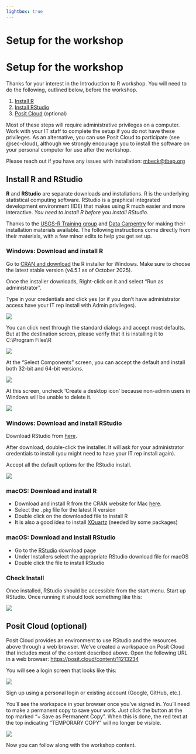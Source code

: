 ```yaml
---
lightbox: true
---
```


# Setup for the workshop {#sec-setup}


# Setup for the workshop {#setup}

Thanks for your interest in the Introduction to R workshop. You will need to do the following, outlined below, before the workshop. 

1. [Install R](#sec-instr)
1. [Install RStudio](#sec-instrstudio)
1. [Posit Cloud](#sec-cloud) (optional)

Most of these steps will require administrative privileges on a computer.  Work with your IT staff to complete the setup if you do not have these privileges.  As an alternative, you can use Posit Cloud to participate (see @sec-cloud), although we strongly encourage you to install the software on your personal computer for use after the workshop.

Please reach out if you have any issues with installation: [mbeck@tbep.org](mailto:mbeck@tbep.org)

## Install R and RStudio 

**R** and **RStudio** are separate downloads and installations. R is the underlying statistical computing software. RStudio is a graphical integrated development environment (IDE) that makes using R much easier and more interactive. *You need to install R before you install RStudio*.

Thanks to the [USGS-R Training group](https://owi.usgs.gov/R/training.html){target="_blank"} and [Data Carpentry](https://datacarpentry.org/R-ecology-lesson/index.html){target="_blank"} for making their installation materials available. The following instructions come directly from their materials, with a few minor edits to help you get set up.

### Windows: Download and install R {#sec-instr}

Go to [CRAN and download](https://cran.rstudio.com/bin/windows/base/){target="_blank"} the R installer for Windows. Make sure to choose the latest stable version (v4.5.1 as of October 2025).

Once the installer downloads, Right-click on it and select "Run as administrator".

Type in your credentials and click yes (or if you don't have administrator access have your IT rep install with Admin privileges).

![](figs/setup/install_open_as_admin.png)

You can click next through the standard dialogs and accept most defaults. But at the destination screen, please verify that it is installing it to C:\\Program Files\\R

![](figs/setup/install_destination.png)

At the "Select Components" screen, you can accept the default and install both 32-bit and 64-bit versions.

![](figs/setup/install_arch_window.png)

At this screen, uncheck 'Create a desktop icon' because non-admin users in Windows will be unable to delete it.

![](figs/setup/install_tasks.png)

### Windows: Download and install RStudio {#sec-instrstudio}

Download RStudio from [here](https://www.rstudio.com/products/rstudio/download/#download){target="_blank"}.

After download, double-click the installer. It will ask for your administrator credentials to install (you might need to have your IT rep install again).

Accept all the default options for the RStudio install.

![](figs/setup/install_rstudio.png)

### macOS: Download and install R

-   Download and install R from the CRAN website for Mac [here](https://cran.r-project.org/bin/macosx/){target="_blank"}.
-   Select the `.pkg` file for the latest R version
-   Double click on the downloaded file to install R
-   It is also a good idea to install [XQuartz](https://www.xquartz.org/){target="_blank"} (needed by some packages)

### macOS: Download and install RStudio

-   Go to the [RStudio](https://www.rstudio.com/products/rstudio/download/#download){target="_blank"} download page
-   Under Installers select the appropriate RStudio download file for macOS
-   Double click the file to install RStudio

### Check Install

Once installed, RStudio should be accessible from the start menu. Start up RStudio. Once running it should look something like this:

![](figs/setup/rstudio.png)

## Posit Cloud (optional) {#sec-cloud}

Posit Cloud provides an environment to use RStudio and the resources above through a web browser.  We've created a workspace on Posit Cloud that includes most of the content described above.  Open the following URL in a web browser: [https://posit.cloud/content/11213234](https://posit.cloud/content/11213234){target="_blank"}

You will see a login screen that looks like this: 

![](figs/setup/positsignup.png)

Sign up using a personal login or existing account (Google, GitHub, etc.).

You'll see the workspace in your browser once you've signed in.  You'll need to make a permanent copy to save your work.  Just click the button at the top marked "+ Save as Permanent Copy".  When this is done, the red text at the top indicating "TEMPORARY COPY" will no longer be visible.    

![](figs/setup/positworkspace.PNG)

Now you can follow along with the workshop content.